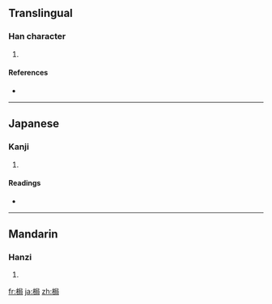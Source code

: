 ==Translingual==

===Han character===
{{Han char|rn=75|rad=木|as=07|sn=11|four=4792<sub>7</sub>|canj=木尸尸口 (DSSR)}}

# {{defn|Han|sort=木07}}

====References====
* {{Han ref|kx=0530.180|dkj=14879|dj=0919.020|hdz=21222.010|uh=68AE|ud=26798|bh=D5B6|bd=54710}}

----

==Japanese==

===Kanji===
{{ja-kanji|grade=|rs=木07}}

# {{defn|Japanese}}

====Readings====
* {{ja-readings|on=[[きく]] (kiku), [[こく]] (koku), [[きょく]] (kyoku)|kun=[[ぜん]] (zen)}}

----

==Mandarin==

===Hanzi===
{{cmn-hanzi|pin=[[jú]] ([[ju2]]), [[tí]] ([[ti2]])|wg=chü<sup>2</sup>, t'i<sup>2</sup>}}

# {{defn|Mandarin}}

[[fr:梮]]
[[ja:梮]]
[[zh:梮]]